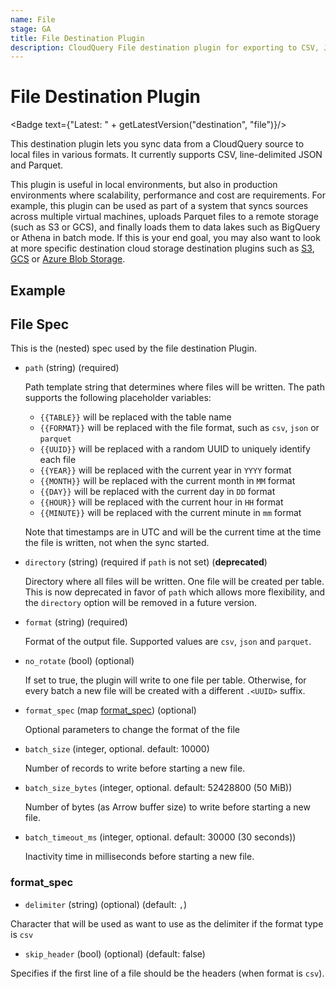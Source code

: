 ```yaml
---
name: File
stage: GA
title: File Destination Plugin
description: CloudQuery File destination plugin for exporting to CSV, JSON and Parquet
---
```

# File Destination Plugin


<Badge text={"Latest: " + getLatestVersion("destination", "file")}/>

This destination plugin lets you sync data from a CloudQuery source to local files in various formats. It currently supports CSV, line-delimited JSON and Parquet.

This plugin is useful in local environments, but also in production environments where scalability, performance and cost are requirements. For example, this plugin can be used as part of a system that syncs sources across multiple virtual machines, uploads Parquet files to a remote storage (such as S3 or GCS), and finally loads them to data lakes such as BigQuery or Athena in batch mode. If this is your end goal, you may also want to look at more specific destination cloud storage destination plugins such as [S3](/docs/plugins/destinations/s3/overview), [GCS](/docs/plugins/destinations/gcs/overview) or [Azure Blob Storage](/docs/plugins/destinations/azblob/overview).

## Example

<Configuration />

## File Spec

This is the (nested) spec used by the file destination Plugin.

- `path` (string) (required)

  Path template string that determines where files will be written. The path supports the following placeholder variables:

  - `{{TABLE}}` will be replaced with the table name
  - `{{FORMAT}}` will be replaced with the file format, such as `csv`, `json` or `parquet`
  - `{{UUID}}` will be replaced with a random UUID to uniquely identify each file
  - `{{YEAR}}` will be replaced with the current year in `YYYY` format
  - `{{MONTH}}` will be replaced with the current month in `MM` format
  - `{{DAY}}` will be replaced with the current day in `DD` format
  - `{{HOUR}}` will be replaced with the current hour in `HH` format
  - `{{MINUTE}}` will be replaced with the current minute in `mm` format

  Note that timestamps are in UTC and will be the current time at the time the file is written, not when the sync started.

- `directory` (string) (required if `path` is not set) (**deprecated**)

  Directory where all files will be written. One file will be created per table. This is now deprecated in favor of `path` which allows more flexibility, and the `directory` option will be removed in a future version.

- `format` (string) (required)

  Format of the output file.  Supported values are `csv`, `json` and `parquet`.

- `no_rotate` (bool) (optional)

  If set to true, the plugin will write to one file per table.
  Otherwise, for every batch a new file will be created with a different `.<UUID>` suffix.

- `format_spec` (map [format_spec](#format_spec)) (optional)

  Optional parameters to change the format of the file

- `batch_size` (integer, optional. default: 10000)

  Number of records to write before starting a new file.

- `batch_size_bytes` (integer, optional. default: 52428800 (50 MiB))

  Number of bytes (as Arrow buffer size) to write before starting a new file.

- `batch_timeout_ms` (integer, optional. default: 30000 (30 seconds))

  Inactivity time in milliseconds before starting a new file.

### format_spec

- `delimiter` (string) (optional) (default: `,`)

Character that will be used as want to use as the delimiter if the format type is `csv`

- `skip_header` (bool) (optional) (default: false)

Specifies if the first line of a file should be the headers (when format is `csv`).
